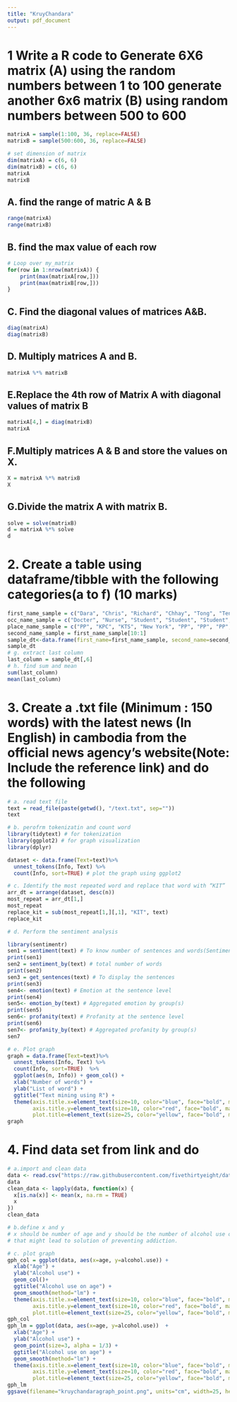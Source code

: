 ```yaml
---
title: "KruyChandara"
output: pdf_document
---
```

# 1 Write a R code to Generate 6X6 matrix (A) using the random numbers between 1 to 100 generate another 6x6 matrix (B) using random numbers between 500 to 600
```r
matrixA = sample(1:100, 36, replace=FALSE)
matrixB = sample(500:600, 36, replace=FALSE)

# set dimension of matrix
dim(matrixA) = c(6, 6)
dim(matrixB) = c(6, 6)
matrixA
matrixB
```

## A. find the range of matric A & B
```r
range(matrixA)
range(matrixB)
```
## B. find the max value of each row
```r
# Loop over my_matrix
for(row in 1:nrow(matrixA)) {
    print(max(matrixA[row,]))
    print(max(matrixB[row,]))
}
```

## C. Find the diagonal values of matrices A&B.
```r
diag(matrixA)
diag(matrixB)
```
## D. Multiply matrices A and B.
```r
matrixA %*% matrixB
```

## E.Replace the 4th row of Matrix A with diagonal values of matrix B
```r
matrixA[4,] = diag(matrixB)
matrixA
```
## F.Multiply matrices A &amp; B and store the values on X.
```r
X = matrixA %*% matrixB
X
```
## G.Divide the matrix A with matrix B. 
```r
solve = solve(matrixB)
d = matrixA %*% solve
d
```

# 2. Create a table using dataframe/tibble with the following categories(a to f) (10 marks)
```r
first_name_sample = c("Dara", "Chris", "Richard", "Chhay", "Tong", "Teng", "Zorn", "Vorn", "Jin", "Joy")
occ_name_sample = c("Docter", "Nurse", "Student", "Student", "Student", "Student", "Student", "Student", "Student", "Student")
place_name_sample = c("PP", "KPC", "KTS", "New York", "PP", "PP", "PP", "PP", "PP", "PP")
second_name_sample = first_name_sample[10:1]
sample_dt<-data.frame(first_name=first_name_sample, second_name=second_name_sample, age=18:27, occupation=occ_name_sample, place=place_name_sample, random_number=sample(1:10, 10, replace=FALSE))
sample_dt
# g. extract last column
last_column = sample_dt[,6]
# h. find sum and mean
sum(last_column)
mean(last_column)
```
# 3. Create a .txt file (Minimum : 150 words) with the latest news (In English) in cambodia from the official news agency’s website(Note: Include the reference link) and do the following

```r
# a. read text file
text = read_file(paste(getwd(), "/text.txt", sep=""))
text

# b. perofrm tokenizatin and count word
library(tidytext) # for tokenization
library(ggplot2) # for graph visualization
library(dplyr)

dataset <- data.frame(Text=text)%>% 
  unnest_tokens(Info, Text) %>%
  count(Info, sort=TRUE) # plot the graph using ggplot2

# c. Identify the most repeated word and replace that word with “KIT”
arr_dt = arrange(dataset, desc(n))
most_repeat = arr_dt[1,]
most_repeat
replace_kit = sub(most_repeat[1,][,1], "KIT", text)
replace_kit

# d. Perform the sentiment analysis

library(sentimentr)
sen1 = sentiment(text) # To know number of sentences and words(Sentiment at the sentence level)
print(sen1)
sen2 = sentiment_by(text) # total number of words 
print(sen2)
sen3 = get_sentences(text) # To display the sentences
print(sen3)
sen4<- emotion(text) # Emotion at the sentence level
print(sen4)
sen5<- emotion_by(text) # Aggregated emotion by group(s)
print(sen5)
sen6<- profanity(text) # Profanity at the sentence level
print(sen6)
sen7<- profanity_by(text) # Aggregated profanity by group(s)
sen7

# e. Plot graph
graph = data.frame(Text=text)%>% 
  unnest_tokens(Info, Text) %>%
  count(Info, sort=TRUE)  %>% 
  ggplot(aes(n, Info)) + geom_col() +
  xlab("Number of words") +
  ylab("List of word") +
  ggtitle("Text mining using R") +
  theme(axis.title.x=element_text(size=10, color="blue", face="bold", margin=margin(t=20)),
        axis.title.y=element_text(size=10, color="red", face="bold", margin=margin(r=20)),
        plot.title=element_text(size=25, color="yellow", face="bold", margin=margin(b=20)))
graph
```
# 4. Find data set from link and do
```r
# a.import and clean data
data <- read.csv("https://raw.githubusercontent.com/fivethirtyeight/data/master/drug-use-by-age/drug-use-by-age.csv")
data
clean_data <- lapply(data, function(x) { 
  x[is.na(x)] <- mean(x, na.rm = TRUE)
  x
})
clean_data

# b.define x and y
# x should be number of age and y should be the number of alcohol use or any other drugs because that we can analyse about the reason why people at which age are addicted to what drug and
# that might lead to solution of preventing addiction.

# c. plot graph
gph_col = ggplot(data, aes(x=age, y=alcohol.use)) +
  xlab("Age") +
  ylab("Alcohol use") +
  geom_col()+
  ggtitle("Alcohol use on age") +
  geom_smooth(method="lm") +
  theme(axis.title.x=element_text(size=10, color="blue", face="bold", margin=margin(t=20)),
        axis.title.y=element_text(size=10, color="red", face="bold", margin=margin(r=20)),
        plot.title=element_text(size=25, color="yellow", face="bold", margin=margin(b=20)))
gph_col
gph_lm = ggplot(data, aes(x=age, y=alcohol.use))  +
  xlab("Age") +
  ylab("Alcohol use") +
  geom_point(size=3, alpha = 1/3) +
  ggtitle("Alcohol use on age") +
  geom_smooth(method="lm") +
  theme(axis.title.x=element_text(size=10, color="blue", face="bold", margin=margin(t=20)),
        axis.title.y=element_text(size=10, color="red", face="bold", margin=margin(r=20)),
        plot.title=element_text(size=25, color="yellow", face="bold", margin=margin(b=20)))
gph_lm
ggsave(filename="kruychandaragraph_point.png", units="cm", width=25, height=25)


```












